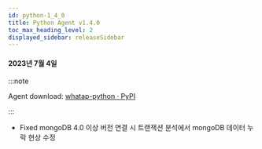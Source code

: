 ```yaml
---
id: python-1_4_0
title: Python Agent v1.4.0
toc_max_heading_level: 2
displayed_sidebar: releaseSidebar
---
```


#### 2023년 7월 4일

:::note

Agent download: [whatap-python · PyPI](https://pypi.org/project/whatap-python/1.4.0/)

:::

- <Status>Fixed</Status> mongoDB 4.0 이상 버전 연결 시 트랜잭션 분석에서 mongoDB 데이터 누락 현상 수정
